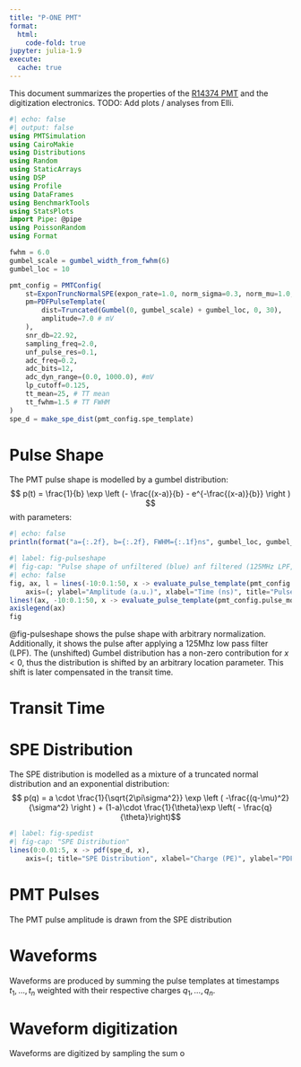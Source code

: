```yaml
---
title: "P-ONE PMT"
format:
  html:
    code-fold: true
jupyter: julia-1.9
execute: 
  cache: true
---
```


This document summarizes the properties of the [R14374 PMT](https://p-one.atlassian.net/wiki/spaces/PONE/pages/31260673/Photomultiplier+Tube+-+Design+Documentation) and the digitization electronics.
TODO: Add plots / analyses from Elli.

```julia
#| echo: false
#| output: false
using PMTSimulation
using CairoMakie
using Distributions
using Random
using StaticArrays
using DSP
using Profile
using DataFrames
using BenchmarkTools
using StatsPlots
import Pipe: @pipe
using PoissonRandom
using Format

fwhm = 6.0
gumbel_scale = gumbel_width_from_fwhm(6)
gumbel_loc = 10

pmt_config = PMTConfig(
    st=ExponTruncNormalSPE(expon_rate=1.0, norm_sigma=0.3, norm_mu=1.0, trunc_low=0.0, peak_to_valley=3.1),
    pm=PDFPulseTemplate(
        dist=Truncated(Gumbel(0, gumbel_scale) + gumbel_loc, 0, 30),
        amplitude=7.0 # mV
    ),
    snr_db=22.92,
    sampling_freq=2.0,
    unf_pulse_res=0.1,
    adc_freq=0.2,
    adc_bits=12,
    adc_dyn_range=(0.0, 1000.0), #mV
    lp_cutoff=0.125,
    tt_mean=25, # TT mean
    tt_fwhm=1.5 # TT FWHM
)
spe_d = make_spe_dist(pmt_config.spe_template)
```

# Pulse Shape
The PMT pulse shape is modelled by a gumbel distribution:
$$
p(t) = \frac{1}{b} \exp \left (- \frac{(x-a)}{b} - e^{-\frac{(x-a)}{b}} \right )
$$
with parameters:
```julia
#| echo: false
println(format("a={:.2f}, b={:.2f}, FWHM={:.1f}ns", gumbel_loc, gumbel_scale, fwhm))
```

```julia
#| label: fig-pulseshape
#| fig-cap: "Pulse shape of unfiltered (blue) anf filtered (125MHz LPF, yellow)"
#| echo: false
fig, ax, l = lines(-10:0.1:50, x -> evaluate_pulse_template(pmt_config.pulse_model, 0.0, x),
    axis=(; ylabel="Amplitude (a.u.)", xlabel="Time (ns)", title="Pulse template"), label="Unfiltered")
lines!(ax, -10:0.1:50, x -> evaluate_pulse_template(pmt_config.pulse_model_filt, 0.0, x), label="Filtered (125Mhz LPF)")
axislegend(ax)
fig
```

@fig-pulseshape shows the pulse shape with arbitrary normalization. Additionally, it shows the pulse after applying a 125Mhz low pass filter (LPF). The (unshifted) Gumbel distribution has a non-zero contribution for $x<0$, thus the distribution is shifted by an arbitrary location parameter. This shift is later compensated in the transit time.

# Transit Time


# SPE Distribution
The SPE distribution is modelled as a mixture of a truncated normal distribution and an exponential distribution:
$$ p(q) = a \cdot \frac{1}{\sqrt{2\pi\sigma^2}} \exp \left ( -\frac{(q-\mu)^2}{\sigma^2} \right )  + (1-a)\cdot \frac{1}{\theta}\exp \left( - \frac{q}{\theta}\right)$$
```julia
#| label: fig-spedist
#| fig-cap: "SPE Distribution"
lines(0:0.01:5, x -> pdf(spe_d, x),
    axis=(; title="SPE Distribution", xlabel="Charge (PE)", ylabel="PDF"))
```

# PMT Pulses
The PMT pulse amplitude is drawn from the SPE distribution


# Waveforms
Waveforms are produced by summing the pulse templates at timestamps $t_1, \ldots, t_n$ weighted with their respective charges $q_1, \ldots, q_n$.

# Waveform digitization
Waveforms are digitized by sampling the sum o